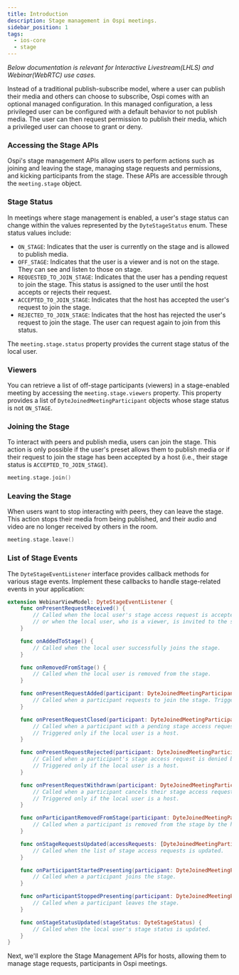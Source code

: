 ```yaml
---
title: Introduction
description: Stage management in Ospi meetings.
sidebar_position: 1
tags:
  - ios-core
  - stage
---
```


_Below documentation is relevant for Interactive Livestream(LHLS) and Webinar(WebRTC) use cases._

Instead of a traditional publish-subscribe model, where a user can publish their media and others can choose to subscribe, Ospi
comes with an optional managed configuration. In this managed configuration, a less privileged user can be configured with a
default behavior to not publish media. The user can then request permission to publish their media, which a privileged user can
choose to grant or deny.

### Accessing the Stage APIs

Ospi's stage management APIs allow users to perform actions such as joining and leaving the stage, managing stage requests and
permissions, and kicking participants from the stage. These APIs are accessible through the `meeting.stage` object.

### Stage Status

In meetings where stage management is enabled, a user's stage status can change within the values represented by the `DyteStageStatus`
enum. These status values include:

- `ON_STAGE`: Indicates that the user is currently on the stage and is allowed to publish media.
- `OFF_STAGE`: Indicates that the user is a viewer and is not on the stage. They can see and listen to those on stage.
- `REQUESTED_TO_JOIN_STAGE`: Indicates that the user has a pending request to join the stage. This status is assigned to the user
  until the host accepts or rejects their request.
- `ACCEPTED_TO_JOIN_STAGE`: Indicates that the host has accepted the user's request to join the stage.
- `REJECTED_TO_JOIN_STAGE`: Indicates that the host has rejected the user's request to join the stage. The user can request again
  to join from this status.

The `meeting.stage.status` property provides the current stage status of the local user.

### Viewers

You can retrieve a list of off-stage participants (viewers) in a stage-enabled meeting by accessing the `meeting.stage.viewers`
property. This property provides a list of `DyteJoinedMeetingParticipant` objects whose stage status is not `ON_STAGE`.

### Joining the Stage

To interact with peers and publish media, users can join the stage. This action is only possible if the user's preset allows them
to publish media or if their request to join the stage has been accepted by a host (i.e., their stage status is `ACCEPTED_TO_JOIN_STAGE`).

```swift
meeting.stage.join()
```

### Leaving the Stage

When users want to stop interacting with peers, they can leave the stage. This action stops their media from being published,
and their audio and video are no longer received by others in the room.

```swift
meeting.stage.leave()
```

### List of Stage Events

The `DyteStageEventListener` interface provides callback methods for various stage events. Implement these callbacks to handle
stage-related events in your application:

```swift
extension WebinarViewModel: DyteStageEventListener {
    func onPresentRequestReceived() {
        // Called when the local user's stage access request is accepted by the host,
        // or when the local user, who is a viewer, is invited to the stage by the host.
    }

    func onAddedToStage() {
        // Called when the local user successfully joins the stage.
    }

    func onRemovedFromStage() {
        // Called when the local user is removed from the stage.
    }

    func onPresentRequestAdded(participant: DyteJoinedMeetingParticipant) {
        // Called when a participant requests to join the stage. Triggered only if the local user is a host.
    }

    func onPresentRequestClosed(participant: DyteJoinedMeetingParticipant) {
        // Called when a participant with a pending stage access request leaves the meeting.
        // Triggered only if the local user is a host.
    }

    func onPresentRequestRejected(participant: DyteJoinedMeetingParticipant) {
        // Called when a participant's stage access request is denied by the host.
        // Triggered only if the local user is a host.
    }

    func onPresentRequestWithdrawn(participant: DyteJoinedMeetingParticipant) {
        // Called when a participant cancels their stage access request.
        // Triggered only if the local user is a host.
    }

    func onParticipantRemovedFromStage(participant: DyteJoinedMeetingParticipant) {
        // Called when a participant is removed from the stage by the host.
    }

    func onStageRequestsUpdated(accessRequests: [DyteJoinedMeetingParticipant]) {
        // Called when the list of stage access requests is updated.
    }

    func onParticipantStartedPresenting(participant: DyteJoinedMeetingParticipant) {
        // Called when a participant joins the stage.
    }

    func onParticipantStoppedPresenting(participant: DyteJoinedMeetingParticipant) {
        // Called when a participant leaves the stage.
    }

    func onStageStatusUpdated(stageStatus: DyteStageStatus) {
        // Called when the local user's stage status is updated.
    }
}
```

Next, we'll explore the Stage Management APIs for hosts, allowing them to manage stage requests, participants in Ospi meetings.

<head>
  <title>iOS Core Stage Introduction</title>
</head>
